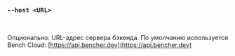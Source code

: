 ### `--host <URL>`

<br />

Опционально: URL-адрес сервера бэкенда.
По умолчанию используется Bench Cloud: [https://api.bencher.dev](https://api.bencher.dev)